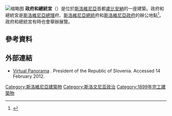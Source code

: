 [[File:Presidential_Palace._Ljubljana.jpg|缩略图]]
'''政府和總統宮'''（{{lang-sl|Vladna in predsedniška palača}}）是位於[[斯洛維尼亞|斯洛維尼亞]]首都[[盧比安納|盧比安納]]的一座建築。政府和總統宮是[[斯洛維尼亞總理|斯洛維尼亞總理]]府、[[斯洛維尼亞總統|斯洛維尼亞總統]]府和[[斯洛維尼亞政府|斯洛維尼亞政府]]的辦公地點<ref name="Geopedia.si">{{cite book |url=http://v1.geopedia.si/#T2585_L9547_F7452;1349_s19_b4_vF |title=Prestolnica Ljubljana nekoč in danes |trans_title=A pictorial chronicle of a capital city |chapter=Vladna palača - sedež vlade in predsednika Republike Slovenije |trans_chapter=The Government Palace - Seat of the Government and Office of the President of the Republic of Slovenia |work=Geopedia.si |first=Marko |last=Habič |publisher=National Publishing House of Slovenia. Sinergise, d. o. o. |year=1997 |isbn=86-341-2007-4 |access-date=2015-10-05 |archive-date=2011-02-04 |archive-url=https://web.archive.org/web/20110204034719/http://v1.geopedia.si/#T2585_L9547_F7452;1349_s19_b4_vF |dead-url=yes }}</ref>。政府和總統宮有時也會舉辦展覽。

==參考資料==
{{reflist}}

==外部連結==
{{commons category|Government and Presidential Palace (Ljubljana)}}
* [http://www.up-rs.si/up-rs/palaca.nsf/index.html Virtual Panorama] {{Wayback|url=http://www.up-rs.si/up-rs/palaca.nsf/index.html |date=20160306062358 }}. President of the Republic of Slovenia. Accessed 14 February 2012.
{{european building-stub}}
[[Category:斯洛維尼亞建築物|Category:斯洛維尼亞建築物]]
[[Category:斯洛文尼亚政治|Category:斯洛文尼亚政治]]
[[Category:1899年完工建築物|Category:1899年完工建築物]]